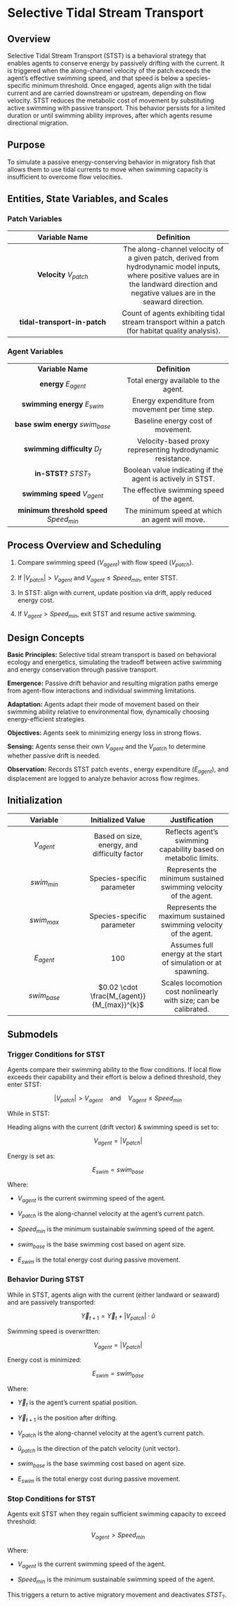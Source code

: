 # Selective Tidal Stream Transport

## Overview

Selective Tidal Stream Transport (STST) is a behavioral strategy that enables agents to conserve energy by passively drifting with the current. It is triggered when the along-channel velocity of the patch exceeds the agent’s effective swimming speed, and that speed is below a species-specific minimum threshold. Once engaged, agents align with the tidal current and are carried downstream or upstream, depending on flow velocity. STST reduces the metabolic cost of movement by substituting active swimming with passive transport. This behavior persists for a limited duration or until swimming ability improves, after which agents resume directional migration.

## Purpose

To simulate a passive energy-conserving behavior in migratory fish that allows them to use tidal currents to move when swimming capacity is insufficient to overcome flow velocities.

## Entities, State Variables, and Scales

### Patch Variables

| Variable Name | Definition |
|:--:|:--:|
| **Velocity** $V_{patch}$ | The along-channel velocity of a given patch, derived from hydrodynamic model inputs, where positive values are in the landward direction and negative values are in the seaward direction. |
| **tidal-transport-in-patch** | Count of agents exhibiting tidal stream transport within a patch (for habitat quality analysis). |

### Agent Variables

|  |  |
|:--:|:--:|
| **Variable Name** | **Definition** |
| **energy** $E_{agent}$ | Total energy available to the agent. |
| **swimming energy** $E_{swim}$ | Energy expenditure from movement per time step. |
| **base swim energy** $swim_{base}$ | Baseline energy cost of movement. |
| **swimming difficulty** $D_f$ | Velocity-based proxy representing hydrodynamic resistance. |
| **in-STST?** $STST_{?}$ | Boolean value indicating if the agent is actively in STST. |
| **swimming speed** $V_{agent}$ | The effective swimming speed of the agent. |
| **minimum threshold speed** $Speed_{min}$ | The minimum speed at which an agent will move. |

## Process Overview and Scheduling

1.  Compare swimming speed ($V_{agent}$) with flow speed ($V_{patch}$).

2.  If $|V_{patch}| > V_{agent}$ and $V_{agent} \leq Speed_{min}$, enter STST.

3.  In STST: align with current, update position via drift, apply reduced energy cost.

4.  If $V_{agent} > Speed_{min}$, exit STST and resume active swimming.

## Design Concepts

**Basic Principles:** Selective tidal stream transport is based on behavioral ecology and energetics, simulating the tradeoff between active swimming and energy conservation through passive transport.

**Emergence:** Passive drift behavior and resulting migration paths emerge from agent-flow interactions and individual swimming limitations.

**Adaptation:** Agents adapt their mode of movement based on their swimming ability relative to environmental flow, dynamically choosing energy-efficient strategies.

**Objectives:** Agents seek to minimizing energy loss in strong flows.

**Sensing:** Agents sense their own $V_{agent}$ and the $V_{patch}$ to determine whether passive drift is needed.

**Observation:** Records STST patch events , energy expenditure ($E_{agent}$), and displacement are logged to analyze behavior across flow regimes.

## Initialization

| Variable | Initialized Value | Justification |
|:--:|:--:|:--:|
| $V_{agent}$ | Based on size, energy, and difficulty factor | Reflects agent's swimming capability based on metabolic limits. |
| $swim_{min}$ | Species-specific parameter | Represents the minimum sustained swimming velocity of the agent. |
| $swim_{max}$ | Species-specific parameter | Represents the maximum sustained swimming velocity of the agent. |
| $E_{agent}$ | 100 | Assumes full energy at the start of simulation or at spawning. |
| $swim_{base}$ | $0.02 \cdot \frac{M_{agent}}{M_{max}}^{k}$ | Scales locomotion cost nonlinearly with size; can be calibrated. |

## Submodels

### Trigger Conditions for STST

Agents compare their swimming ability to the flow conditions. If local flow exceeds their capability and their effort is below a defined threshold, they enter STST:

$$
|V_{patch}| > V_{agent} \quad \text{and} \quad V_{agent} \leq Speed_{min}
$$

While in STST:

Heading aligns with the current (drift vector) & swimming speed is set to:

$$
V_{agent} = |V_{patch}|
$$

Energy is set as:

$$
E_{swim} = swim_{base}
$$

Where:

-   $V_{agent}$ is the current swimming speed of the agent.

-   $V_{patch}$ is the along-channel velocity at the agent's current patch.

-   $Speed_{min}$ is the minimum sustainable swimming speed of the agent.

-   $swim_{base}$ is the base swimming cost based on agent size.

-   $E_{swim}$ is the total energy cost during passive movement.

### Behavior During STST

While in STST, agents align with the current (either landward or seaward) and are passively transported:

$$
\vec{Y}_{t+1} = \vec{Y}_t + |V_{patch}| \cdot \hat{u}
$$

Swimming speed is overwritten:

$$
V_{agent} = |V_{patch}|
$$

Energy cost is minimized:

$$
E_{swim} = swim_{base}
$$

Where:

-   $\vec{Y}_t$ is the agent’s current spatial position.

-   $\vec{Y}_{t+1}$ is the position after drifting.

-   $V_{patch}$ is the along-channel velocity at the agent's current patch.

-   $\hat{u}_{patch}$ is the direction of the patch velocity (unit vector).

-   $swim_{base}$ is the base swimming cost based on agent size.

-   $E_{swim}$ is the total energy cost during passive movement.

### Stop Conditions for STST

Agents exit STST when they regain sufficient swimming capacity to exceed threshold:

$$
V_{agent} > Speed_{min}
$$

Where:

-   $V_{agent}$ is the current swimming speed of the agent.

-   $Speed_{min}$ is the minimum sustainable swimming speed of the agent.

This triggers a return to active migratory movement and deactivates $STST_{?}$.
